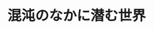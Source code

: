 ﻿---
title: "混沌のなかに潜む世界"
category: "理学院"
vol: "19"
interviewee: "宍倉 光広 "
url: ""
tags: []
pdf: "19-2.pdf"
career: ""
preface: "皆さんは今までカオスという言葉を耳にしたことがあるだろうか。このカオスは混沌という意味で昔から使われてきた。しかし近年、コンピュータの発達によって発展をとげた数学の新しい分野としても知られるようになった（1993年４月当時）。今回訪れた宍倉では、このカオスを研究している。"
---
